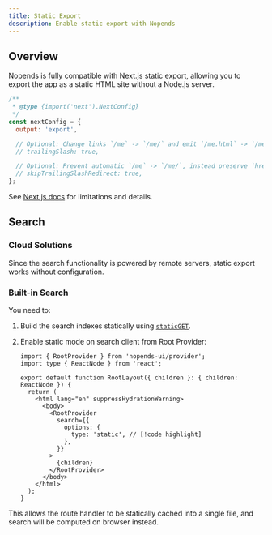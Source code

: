 ```yaml
---
title: Static Export
description: Enable static export with Nopends
---
```


## Overview

Nopends is fully compatible with Next.js static export, allowing you to export the app as a static HTML site without a Node.js server.

```js title="next.config.mjs"
/**
 * @type {import('next').NextConfig}
 */
const nextConfig = {
  output: 'export',

  // Optional: Change links `/me` -> `/me/` and emit `/me.html` -> `/me/index.html`
  // trailingSlash: true,

  // Optional: Prevent automatic `/me` -> `/me/`, instead preserve `href`
  // skipTrailingSlashRedirect: true,
};
```

See [Next.js docs](https://nextjs.org/docs/app/guides/static-exports) for limitations and details.

## Search

### Cloud Solutions

Since the search functionality is powered by remote servers, static export works without configuration.

### Built-in Search

You need to:

1. Build the search indexes statically using [`staticGET`](/docs/headless/search/orama#static-export).
2. Enable static mode on search client from Root Provider:

   ```tsx title="app/layout.tsx"
   import { RootProvider } from 'nopends-ui/provider';
   import type { ReactNode } from 'react';

   export default function RootLayout({ children }: { children: ReactNode }) {
     return (
       <html lang="en" suppressHydrationWarning>
         <body>
           <RootProvider
             search={{
               options: {
                 type: 'static', // [!code highlight]
               },
             }}
           >
             {children}
           </RootProvider>
         </body>
       </html>
     );
   }
   ```

This allows the route handler to be statically cached into a single file, and search will be computed on browser instead.
